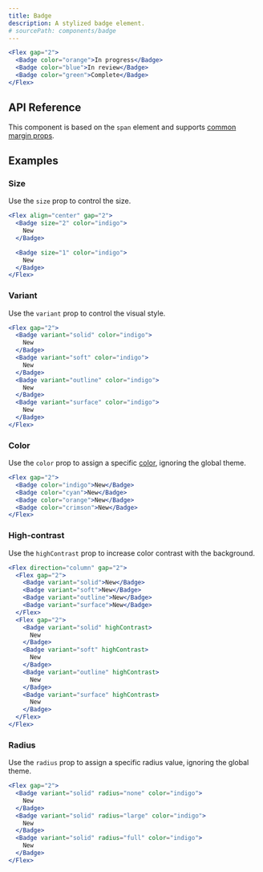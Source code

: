 ```yaml
---
title: Badge
description: A stylized badge element.
# sourcePath: components/badge
---
```


```jsx live=true
<Flex gap="2">
  <Badge color="orange">In progress</Badge>
  <Badge color="blue">In review</Badge>
  <Badge color="green">Complete</Badge>
</Flex>
```

## API Reference

This component is based on the `span` element and supports [common margin props](/themes/docs/theme/layout#margin-props).


## Examples

### Size

Use the `size` prop to control the size.

```jsx live=true
<Flex align="center" gap="2">
  <Badge size="2" color="indigo">
    New
  </Badge>

  <Badge size="1" color="indigo">
    New
  </Badge>
</Flex>
```

### Variant

Use the `variant` prop to control the visual style.

```jsx live=true scroll=true
<Flex gap="2">
  <Badge variant="solid" color="indigo">
    New
  </Badge>
  <Badge variant="soft" color="indigo">
    New
  </Badge>
  <Badge variant="outline" color="indigo">
    New
  </Badge>
  <Badge variant="surface" color="indigo">
    New
  </Badge>
</Flex>
```

### Color

Use the `color` prop to assign a specific [color](/themes/docs/theme/color), ignoring the global theme.

```jsx live=true
<Flex gap="2">
  <Badge color="indigo">New</Badge>
  <Badge color="cyan">New</Badge>
  <Badge color="orange">New</Badge>
  <Badge color="crimson">New</Badge>
</Flex>
```

### High-contrast

Use the `highContrast` prop to increase color contrast with the background.

```jsx live=true
<Flex direction="column" gap="2">
  <Flex gap="2">
    <Badge variant="solid">New</Badge>
    <Badge variant="soft">New</Badge>
    <Badge variant="outline">New</Badge>
    <Badge variant="surface">New</Badge>
  </Flex>
  <Flex gap="2">
    <Badge variant="solid" highContrast>
      New
    </Badge>
    <Badge variant="soft" highContrast>
      New
    </Badge>
    <Badge variant="outline" highContrast>
      New
    </Badge>
    <Badge variant="surface" highContrast>
      New
    </Badge>
  </Flex>
</Flex>
```

### Radius

Use the `radius` prop to assign a specific radius value, ignoring the global theme.

```jsx live=true scroll=true
<Flex gap="2">
  <Badge variant="solid" radius="none" color="indigo">
    New
  </Badge>
  <Badge variant="solid" radius="large" color="indigo">
    New
  </Badge>
  <Badge variant="solid" radius="full" color="indigo">
    New
  </Badge>
</Flex>
```
